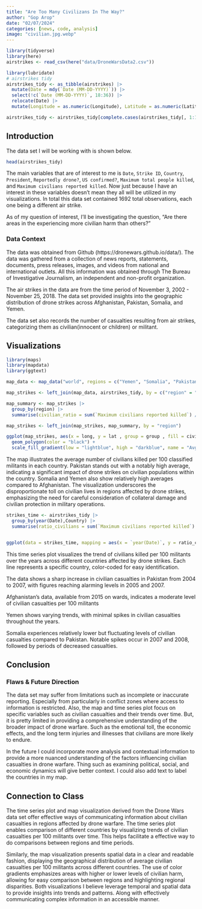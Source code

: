 ```yaml
---
title: "Are Too Many Civilizans In The Way?"
author: "Gop Arop"
date: "02/07/2024"
categories: [news, code, analysis]
image: "civilian.jpg.webp"
---
```


```r
library(tidyverse)
library(here)
airstrikes <- read_csv(here("data/DroneWarsData2.csv"))
```

```r
library(lubridate)
# airstrikes tidy
airstrikes_tidy <- as_tibble(airstrikes) |>
  mutate(Date = mdy(`Date (MM-DD-YYYY)`)) |>
  select(!c(`Date (MM-DD-YYYY)`, 18:36)) |>
  relocate(Date) |>
  mutate(Longitude = as.numeric(Longitude), Latitude = as.numeric(Latitude))

airstrikes_tidy <- airstrikes_tidy[complete.cases(airstrikes_tidy[, 1:17]),]
```

## Introduction

The data set I will be working with is shown below.

```r
head(airstrikes_tidy)
```

The main variables that are of interest to me is `Date`, `Strike ID`, `Country`, `President`, `Reportedly drone?`, `US confirmed?`, `Maximum total people killed`, and `Maximum civilians reported killed`. Now just because I have an interest in these variables doesn't mean they all will be utilized in my visualizations. In total this data set contained 1692 total observations, each one being a different air strike.

As of my question of interest, I'll be investigating the question, "Are there areas in the experiencing more civilian harm than others?"

### Data Context

The data was obtained from Github (https://dronewars.github.io/data/). The data was gathered from a collection of news reports, statements, documents, press releases, images, and videos from national and international outlets. All this information was obtained through The Bureau of Investigative Journalism, an independent and non-profit organization.

The air strikes in the data are from the time period of November 3, 2002 - November 25, 2018. The data set provided insights into the geographic distribution of drone strikes across Afghanistan, Pakistan, Somalia, and Yemen.

The data set also records the number of casualties resulting from air strikes, categorizing them as civilian(innocent or children) or militant.

## Visualizations

```r
library(maps)
library(mapdata)
library(ggtext)
```

```r
map_data <- map_data("world", regions = c("Yemen", "Somalia", "Pakistan", "Afghanistan"))

map_strikes <- left_join(map_data, airstrikes_tidy, by = c("region" = "Country"))

map_summary <- map_strikes |>
  group_by(region) |>
  summarise(civilian_ratio = sum(`Maximum civilians reported killed`) / sum(`Other (Non-civilian/children Killed)`) * 100) 

map_strikes <- left_join(map_strikes, map_summary, by = "region")

ggplot(map_strikes, aes(x = long, y = lat , group = group , fill = civilian_ratio)) +
  geom_polygon(color = "black") +
  scale_fill_gradient(low = "lightblue", high = "darkblue", name = "Avg. Civilians Killed\nper 100 Militants") + theme_void() 

```
The map illustrates the average number of civilians killed per 100 classified militants in each country. Pakistan stands out with a notably high average, indicating a significant impact of drone strikes on civilian populations within the country. Somalia and Yemen also show relatively high averages compared to Afghanistan. The visualization underscores the disproportionate toll on civilian lives in regions affected by drone strikes, emphasizing the need for careful consideration of collateral damage and civilian protection in military operations.


```r
strikes_time <- airstrikes_tidy |>
  group_by(year(Date),Country) |>
  summarise(ratio_civilians = sum(`Maximum civilians reported killed`) / sum(`Other (Non-civilian/children Killed)`) * 100)


ggplot(data = strikes_time, mapping = aes(x = `year(Date)`, y = ratio_civilians, colour = Country)) + geom_line() + geom_point() + scale_color_discrete() + theme_minimal() + labs(title = "Time Plot of Civilians Killed per 100 Militants", x = "Year", y = "Number Killed per 100")
```
This time series plot visualizes the trend of civilians killed per 100 militants over the years across different countries affected by drone strikes. Each line represents a specific country, color-coded for easy identification. 

The data shows a sharp increase in civilian casualties in Pakistan from 2004 to 2007, with figures reaching alarming levels in 2005 and 2007.

Afghanistan's data, available from 2015 on wards, indicates a moderate level of civilian casualties per 100 militants

Yemen shows varying trends, with minimal spikes in civilian casualties throughout the years. 

Somalia experiences relatively lower but fluctuating levels of civilian casualties compared to Pakistan. Notable spikes occur in 2007 and 2008, followed by periods of decreased casualties.


## Conclusion
### Flaws & Future Direction
The data set may suffer from limitations such as incomplete or inaccurate reporting. Especially from particularly in conflict zones where access to information is restricted. Also, the map and time series plot focus on specific variables such as civilian casualties and their trends over time. But, it is pretty limited in providing a comprehensive understanding of the broader impact of drone warfare. Such as the emotional toll, the economic effects, and the long term injuries and illnesses that civilians are more likely to endure. 

In the future I could incorporate more analysis and contextual information to provide a more nuanced understanding of the factors influencing civilian casualties in drone warfare. Thing such as examining political, social, and economic dynamics will give better context. I could also add text to label the countries in my map. 

## Connection to Class

The time series plot and map visualization derived from the Drone Wars data set offer effective ways of communicating information about civilian casualties in regions affected by drone warfare. The time series plot enables comparison of different countries by visualizing trends of civilian casualties per 100 militants over time. This helps facilitate a effective way to do comparisons between regions and time periods. 

Similarly, the map visualization presents spatial data in a clear and readable fashion, displaying the geographical distribution of average civilian casualties per 100 militants across different countries. The use of color gradients emphasizes areas with higher or lower levels of civilian harm, allowing for easy comparison between regions and highlighting regional disparities. Both visualizations I believe leverage temporal and spatial data to provide insights into trends and patterns. Along with effectively communicating complex information in an accessible manner.


